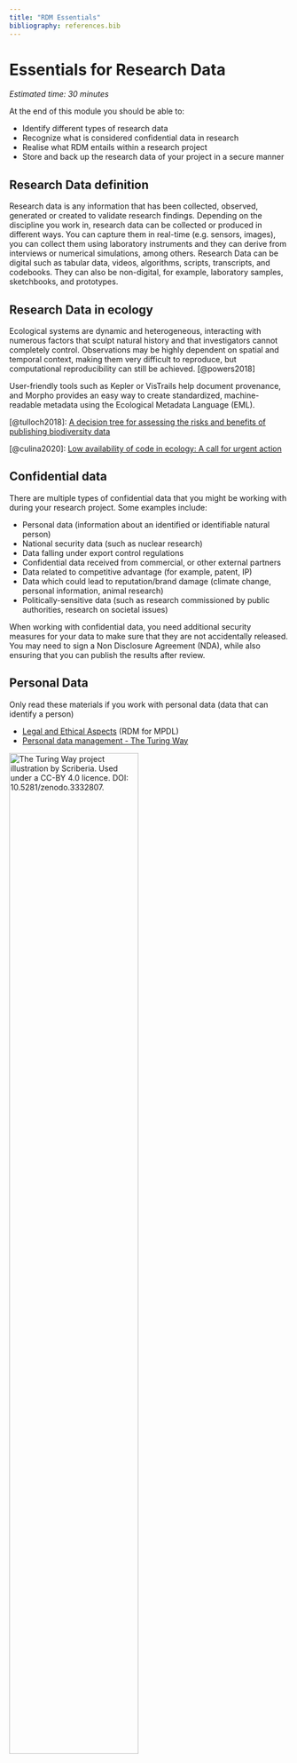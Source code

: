 ```yaml
---
title: "RDM Essentials"
bibliography: references.bib
---
```


# Essentials for Research Data {#essentials}

*Estimated time: 30 minutes*

At the end of this module you should be able to:

-   Identify different types of research data
-   Recognize what is considered confidential data in research
-   Realise what RDM entails within a research project
-   Store and back up the research data of your project in a secure manner

## Research Data definition

Research data is any information that has been collected, observed, generated or created to validate research findings. Depending on the discipline you work in, research data can be collected or produced in different ways. You can capture them in real-time (e.g. sensors, images), you can collect them using laboratory instruments and they can derive from interviews or numerical simulations, among others. Research Data can be digital such as tabular data, videos, algorithms, scripts, transcripts, and codebooks. They can also be non-digital, for example, laboratory samples, sketchbooks, and prototypes.

## Research Data in ecology

::: callout-tip
Ecological systems are dynamic and heterogeneous, interacting with numerous factors that sculpt natural history and that investigators cannot completely control. Observations may be highly dependent on spatial and temporal context, making them very difficult to reproduce, but computational reproducibility can still be achieved. [@powers2018]
:::

User-friendly tools such as Kepler or VisTrails help document provenance, and Morpho provides an easy way to create standardized, machine-readable metadata using the Ecological Metadata Language (EML).

[@tulloch2018]: [A decision tree for assessing the risks and benefits of publishing biodiversity data](10.1038/s41559-018-0608-1)

[@culina2020]: [Low availability of code in ecology: A call for urgent action](https://doi.org/10.1371/journal.pbio.3000763)

## Confidential data

There are multiple types of confidential data that you might be working with during your research project. Some examples include:

-   Personal data (information about an identified or identifiable natural person)
-   National security data (such as nuclear research)
-   Data falling under export control regulations
-   Confidential data received from commercial, or other external partners
-   Data related to competitive advantage (for example, patent, IP)
-   Data which could lead to reputation/brand damage (climate change, personal information, animal research)
-   Politically-sensitive data (such as research commissioned by public authorities, research on societal issues)

When working with confidential data, you need additional security measures for your data to make sure that they are not accidentally released. You may need to sign a Non Disclosure Agreement (NDA), while also ensuring that you can publish the results after review.

## Personal Data 

Only read these materials if you work with personal data (data that can identify a person)

-   [Legal and Ethical Aspects](https://rdm.mpdl.mpg.de/before-research/legal-and-ethical-aspects/) (RDM for MPDL)
-   [Personal data management - The Turing Way](https://the-turing-way.netlify.app/reproducible-research/rdm/rdm-personal.html)

[![The Turing Way project illustration by Scriberia. Used under a CC-BY 4.0 licence. DOI: 10.5281/zenodo.3332807.](https://raw.githubusercontent.com/alan-turing-institute/the-turing-way/main/book/website/figures/sensitive-data.jpg){fig-alt="A visualisation on how sensitive data requires an additional track or process to be able to share (parts of it). Tools that can help to make research based on senstive data reproducible are: encryption, consent, deidentification, sytnethic data and data safe havens." width="68%"}](https://doi.org/10.5281/zenodo.3332807)

## Relevant RDM steps within a research project

In the following presentation you can go through a simplified cycle which can represent your project. Have a look at the RDM questions you might ask at each step of research.

[02-1\_ Module-2_handout_RDM_steps_Interactive_image](https://surfdrive.surf.nl/files/index.php/s/KiQo8RsVXHPHUUp)

## References
